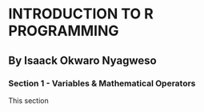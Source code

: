 # INTRODUCTION TO R PROGRAMMING
## By Isaack Okwaro Nyagweso
### Section 1 - Variables & Mathematical Operators
This section 